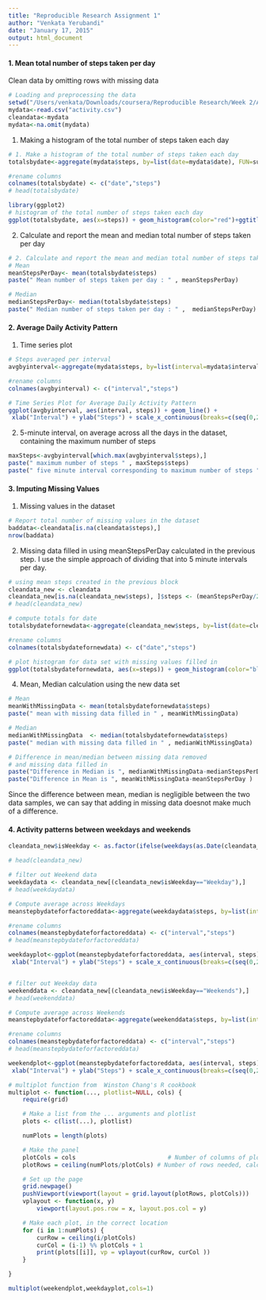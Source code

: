 ```yaml
---
title: "Reproducible Research Assignment 1"
author: "Venkata Yerubandi"
date: "January 17, 2015"
output: html_document
---
```

 
#### 1. Mean total number of steps taken per day

Clean data by omitting rows with missing data
```r
# Loading and preprocessing the data
setwd("/Users/venkata/Downloads/coursera/Reproducible Research/Week 2/Assignment")
mydata<-read.csv("activity.csv")
cleandata<-mydata
mydata<-na.omit(mydata)
```

1. Making a histogram of the total number of steps taken each day
```r
# 1. Make a histogram of the total number of steps taken each day
totalsbydate<-aggregate(mydata$steps, by=list(date=mydata$date), FUN=sum)

#rename columns 
colnames(totalsbydate) <- c("date","steps")
# head(totalsbydate)

library(ggplot2)
# histogram of the total number of steps taken each day 
ggplot(totalsbydate, aes(x=steps)) + geom_histogram(color="red")+ggtitle("Total number of steps taken each day")
```

2. Calculate and report the mean and median total number of steps taken per day
```r
# 2. Calculate and report the mean and median total number of steps taken per day
# Mean
meanStepsPerDay<- mean(totalsbydate$steps)
paste(" Mean number of steps taken per day : " , meanStepsPerDay)

# Median
medianStepsPerDay<- median(totalsbydate$steps)
paste(" Median number of steps taken per day : " ,  medianStepsPerDay)

```

#### 2. Average Daily Activity Pattern

1. Time series plot 
```r
# Steps averaged per interval
avgbyinterval<-aggregate(mydata$steps, by=list(interval=mydata$interval), FUN=mean)

#rename columns 
colnames(avgbyinterval) <- c("interval","steps")

# Time Series Plot for Average Daily Activity Pattern 
ggplot(avgbyinterval, aes(interval, steps)) + geom_line() +
 xlab("Interval") + ylab("Steps") + scale_x_continuous(breaks=c(seq(0,2400,by=200)))+ggtitle("Time Series Plot for Average Daily Activity Pattern ")
```

2. 5-minute interval, on average across all the days in the dataset, containing the maximum number of steps
```r
maxSteps<-avgbyinterval[which.max(avgbyinterval$steps),]
paste(" maximum number of steps " , maxSteps$steps)
paste(" five minute interval corresponding to maximum number of steps " , maxSteps$interval)

```


#### 3. Imputing Missing Values 

1. Missing values in the dataset
```r
# Report total number of missing values in the dataset
baddata<-cleandata[is.na(cleandata$steps),]
nrow(baddata)
```

2. Missing data filled in using meanStepsPerDay calculated in the previous step. I use the simple 
approach of dividing that into 5 minute intervals per day.
```r
# using mean steps created in the previous block 
cleandata_new <- cleandata
cleandata_new[is.na(cleandata_new$steps), ]$steps <- (meanStepsPerDay/288)  # Average per 5min 
# head(cleandata_new)

# compute totals for date
totalsbydatefornewdata<-aggregate(cleandata_new$steps, by=list(date=cleandata_new$date), FUN=sum)

#rename columns 
colnames(totalsbydatefornewdata) <- c("date","steps")

# plot histogram for data set with missing values filled in 
ggplot(totalsbydatefornewdata, aes(x=steps)) + geom_histogram(color="blue") + ggtitle("histogram of the total number of steps taken each day with missing data filled in")
```

4. Mean, Median calculation using the new data set 
```r
# Mean
meanWithMissingData <- mean(totalsbydatefornewdata$steps)
paste(" mean with missing data filled in " , meanWithMissingData)

# Median
medianWithMissingData  <- median(totalsbydatefornewdata$steps)
paste(" median with missing data filled in " , medianWithMissingData)

# Difference in mean/median between missing data removed
# and missing data filled in 
paste("Difference in Median is ", medianWithMissingData-medianStepsPerDay )
paste("Difference in Mean is ", meanWithMissingData-meanStepsPerDay )
```
Since the difference between mean, median is negligible between the two data samples, we can say 
that adding in missing data doesnot make much of a difference. 

#### 4. Activity patterns between weekdays and weekends
```r
cleandata_new$isWeekday <- as.factor(ifelse(weekdays(as.Date(cleandata_new$date)) %in% c("Saturday", "Sunday"), "Weekends", "Weekday"))

# head(cleandata_new)

# filter out Weekend data
weekdaydata <- cleandata_new[(cleandata_new$isWeekday=="Weekday"),]
# head(weekdaydata)

# Compute average across Weekdays
meanstepbydateforfactoreddata<-aggregate(weekdaydata$steps, by=list(interval=weekdaydata$interval), FUN=mean)

#rename columns 
colnames(meanstepbydateforfactoreddata) <- c("interval","steps")
# head(meanstepbydateforfactoreddata)

weekdayplot<-ggplot(meanstepbydateforfactoreddata, aes(interval, steps)) + geom_line() +
 xlab("Interval") + ylab("Steps") + scale_x_continuous(breaks=c(seq(0,2400,by=200)))+ggtitle("Activity Pattern for Weekdays")


# filter out Weekday data
weekenddata <- cleandata_new[(cleandata_new$isWeekday=="Weekends"),]
# head(weekenddata)

# Compute average across Weekends
meanstepbydateforfactoreddata<-aggregate(weekenddata$steps, by=list(interval=weekenddata$interval), FUN=mean)

#rename columns 
colnames(meanstepbydateforfactoreddata) <- c("interval","steps")
# head(meanstepbydateforfactoreddata)

weekendplot<-ggplot(meanstepbydateforfactoreddata, aes(interval, steps)) + geom_line() +
 xlab("Interval") + ylab("Steps") + scale_x_continuous(breaks=c(seq(0,2400,by=200)))+ggtitle("Activity Pattern for Weekends")

# multiplot function from  Winston Chang's R cookbook
multiplot <- function(..., plotlist=NULL, cols) {
    require(grid)

    # Make a list from the ... arguments and plotlist
    plots <- c(list(...), plotlist)

    numPlots = length(plots)

    # Make the panel
    plotCols = cols                          # Number of columns of plots
    plotRows = ceiling(numPlots/plotCols) # Number of rows needed, calculated from # of cols

    # Set up the page
    grid.newpage()
    pushViewport(viewport(layout = grid.layout(plotRows, plotCols)))
    vplayout <- function(x, y)
        viewport(layout.pos.row = x, layout.pos.col = y)

    # Make each plot, in the correct location
    for (i in 1:numPlots) {
        curRow = ceiling(i/plotCols)
        curCol = (i-1) %% plotCols + 1
        print(plots[[i]], vp = vplayout(curRow, curCol ))
    }

}

multiplot(weekendplot,weekdayplot,cols=1)
```


